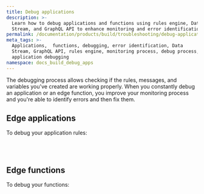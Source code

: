 ```yaml
---
title: Debug applications
description: >-
  Learn how to debug applications and functions using rules engine, Data
  Stream, and GraphQL API to enhance monitoring and error identification.
permalink: /documentation/products/build/troubleshooting/debug-applications/
meta_tags: >-
  Applications,  functions, debugging, error identification, Data
  Stream, GraphQL API, rules engine, monitoring process, debug process,
  application debugging
namespace: docs_build_debug_apps
---
```



The debugging process allows checking if the rules, messages, and variables you've created are working properly. When you constantly debug an application or an edge function, you improve your monitoring process and you're able to identify errors and then fix them.


## Edge applications

To debug your application rules:

<LinkButton link="/en/documentation/products/guides/debug-rules/" label="Debug rules created with rules engine" severity="secondary" /> <br></br>

## Edge functions

To debug your functions:

<LinkButton link="/en/documentation/products/guides/debugging-functions-data-stream/" label="Debug functions on Data Stream" severity="secondary" /> <br></br>

<LinkButton link="/en/documentation/products/guides/debugging-functions-graphql/" label="Debug functions using graphql api" severity="secondary" /> <br></br>




